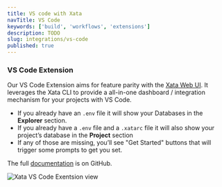 ```yaml
---
title: VS code with Xata
navTitle: VS Code
keywords: ['build', 'workflows', 'extensions']
description: TODO
slug: integrations/vs-code
published: true
---
```


### VS Code Extension

Our VS Code Extension aims for feature parity with the [Xata Web UI](https://app.xata.io). It leverages the Xata CLI to provide a all-in-one dashboard / integration mechanism for your projects with VS Code.

- If you already have an `.env` file it will show your Databases in the **Explorer** section.
- If you already have a `.env` file and a `.xatarc` file it will also show your project’s database in the **Project** section
- If any of those are missing, you’ll see "Get Started" buttons that will trigger some prompts to get you set.

The full [documentation](https://github.com/xataio/vs-code-extension) is on GitHub.

![Xata VS Code Exentsion view](images/vs-code-extension.png)
